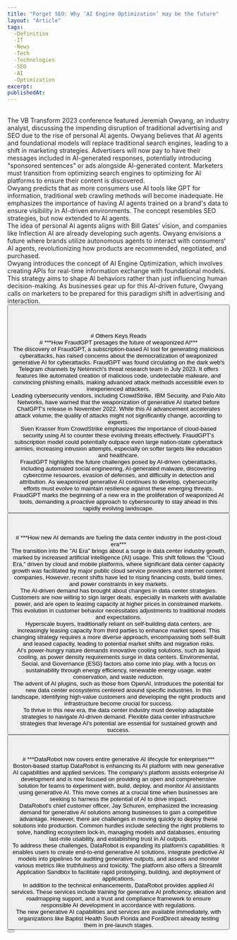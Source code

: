 ```yaml
---
title: "Forget SEO: Why ‘AI Engine Optimization’ may be the future"
layout: "Article"
tags: 
  -Definition
  -IT
  -News
  -Tech
  -Technologies
  -SEO
  -AI
  -Optimization
excerpt:
publishedAt:
---
```

<br/>
The VB Transform 2023 conference featured Jeremiah Owyang, an industry analyst, discussing the impending disruption of traditional advertising and SEO due to the rise of personal AI agents. Owyang believes that AI agents and foundational models will replace traditional search engines, leading to a shift in marketing strategies. Advertisers will now pay to have their messages included in AI-generated responses, potentially introducing "sponsored sentences" or ads alongside AI-generated content. Marketers must transition from optimizing search engines to optimizing for AI platforms to ensure their content is discovered.
<br/>
Owyang predicts that as more consumers use AI tools like GPT for information, traditional web crawling methods will become inadequate. He emphasizes the importance of having AI agents trained on a brand's data to ensure visibility in AI-driven environments. The concept resembles SEO strategies, but now extended to AI agents.
<br/>
The idea of personal AI agents aligns with Bill Gates' vision, and companies like Inflection AI are already developing such agents. Owyang envisions a future where brands utilize autonomous agents to interact with consumers' AI agents, revolutionizing how products are recommended, negotiated, and purchased.
<br/>
Owyang introduces the concept of AI Engine Optimization, which involves creating APIs for real-time information exchange with foundational models. This strategy aims to shape AI behaviors rather than just influencing human decision-making. As businesses gear up for this AI-driven future, Owyang calls on marketers to be prepared for this paradigm shift in advertising and interaction.
<br/>
<Button
  address="https://venturebeat.com/ai/forget-seo-why-ai-engine-optimization-may-be-the-future/"
  text="Source"
/>
<br/>
<br/>
<br/>
<br/>
# Others Keys Reads
<br/>
# ***How FraudGPT presages the future of weaponized AI***
<br/>
<Image src="/VB_security-breach-padlock_1_bing_1200x800.jpeg" alt="" width={600} height={500} />
<br />
The discovery of FraudGPT, a subscription-based AI tool for generating malicious cyberattacks, has raised concerns about the democratization of weaponized generative AI for cyberattacks. FraudGPT was found circulating on the dark web's Telegram channels by Netenrich's threat research team in July 2023. It offers features like automated creation of malicious code, undetectable malware, and convincing phishing emails, making advanced attack methods accessible even to inexperienced attackers.
<br/>
Leading cybersecurity vendors, including CrowdStrike, IBM Security, and Palo Alto Networks, have warned that the weaponization of generative AI started before ChatGPT's release in November 2022. While this AI advancement accelerates attack volume, the quality of attacks might not significantly change, according to experts.
<br/>
Sven Krasser from CrowdStrike emphasizes the importance of cloud-based security using AI to counter these evolving threats effectively. FraudGPT's subscription model could potentially outpace even large nation-state cyberattack armies, increasing intrusion attempts, especially on softer targets like education and healthcare.
<br/>
FraudGPT highlights the future challenges posed by AI-driven cyberattacks, including automated social engineering, AI-generated malware, discovering cybercrime resources, evasion of defenses, and difficulty in detection and attribution. As weaponized generative AI continues to develop, cybersecurity efforts must evolve to maintain resilience against these emerging threats.
<br/>
FraudGPT marks the beginning of a new era in the proliferation of weaponized AI tools, demanding a proactive approach to cybersecurity to stay ahead in this rapidly evolving landscape.
<br/>
<Button
  address="https://venturebeat.com/security/how-fraudgpt-presages-the-future-of-weaponized-ai/"
  text="Source"
/>
<br/>
<br/>
<br/>
# ***How new AI demands are fueling the data center industry in the post-cloud era***
<br/>
<Image src="/annevb_artificial_intelligence_and_technology_putting_pressure_1ace7081-0d3c-4538-8525-4aeb0eb8b527.jpeg" alt="" width={600} height={500} />
<br />
The transition into the "AI Era" brings about a surge in data center industry growth, marked by increased artificial intelligence (AI) usage. This shift follows the "Cloud Era," driven by cloud and mobile platforms, where significant data center capacity growth was facilitated by major public cloud service providers and internet content companies. However, recent shifts have led to rising financing costs, build times, and power constraints in key markets.
<br/>
The AI-driven demand has brought about changes in data center strategies. Customers are now willing to sign larger deals, especially in markets with available power, and are open to leasing capacity at higher prices in constrained markets. This evolution in customer behavior necessitates adjustments to traditional models and expectations.
<br/>
Hyperscale buyers, traditionally reliant on self-building data centers, are increasingly leasing capacity from third parties to enhance market speed. This changing strategy requires a more diverse approach, encompassing both self-built and leased capacity, leading to potential market shifts and migration risks.
<br/>
AI's power-hungry nature demands innovative cooling solutions, such as liquid cooling, as power density requirements surge in data centers. Environmental, Social, and Governance (ESG) factors also come into play, with a focus on sustainability through energy efficiency, renewable energy usage, water conservation, and waste reduction.
<br/>
The advent of AI plugins, such as those from OpenAI, introduces the potential for new data center ecosystems centered around specific industries. In this landscape, identifying high-value customers and developing the right products and infrastructure become crucial for success.
<br/>
To thrive in this new era, the data center industry must develop adaptable strategies to navigate AI-driven demand. Flexible data center infrastructure strategies that leverage AI's potential are essential for sustained growth and success.
<br/>
<Button
  address="https://venturebeat.com/data-infrastructure/how-new-ai-demands-are-fueling-the-data-center-industry-in-the-post-cloud-era/"
  text="Source"
/>
<br/>
<br/>
<br/>
# ***DataRobot now covers entire generative AI lifecycle for enterprises***
<br/>
Boston-based startup DataRobot is enhancing its AI platform with new generative AI capabilities and applied services. The company's platform assists enterprise AI development and is now focused on providing an open and comprehensive solution for teams to experiment with, build, deploy, and monitor AI assistants using generative AI. This move comes at a crucial time when businesses are seeking to harness the potential of AI to drive impact.
<br/>
DataRobot's chief customer officer, Jay Schuren, emphasized the increasing demand for generative AI solutions among businesses to gain a competitive advantage. However, there are challenges in moving quickly to deploy these solutions into production. Common hurdles include selecting the right problems to solve, handling ecosystem lock-in, managing models and databases, ensuring last-mile usability, and establishing trust in AI outputs.
<br/>
To address these challenges, DataRobot is expanding its platform's capabilities. It enables users to create end-to-end generative AI solutions, integrate predictive AI models into pipelines for auditing generative outputs, and assess and monitor various metrics like truthfulness and toxicity. The platform also offers a Streamlit Application Sandbox to facilitate rapid prototyping, building, and deployment of applications.
<br/>
In addition to the technical enhancements, DataRobot provides applied AI services. These services include training for generative AI proficiency, ideation and roadmapping support, and a trust and compliance framework to ensure responsible AI development in accordance with regulations.
<br/>
The new generative AI capabilities and services are available immediately, with organizations like Baptist Health South Florida and FordDirect already testing them in pre-launch stages.
<br/>
<Button
  address="https://venturebeat.com/ai/datarobot-updates-ai-development-platform-to-cover-entire-generative-ai-lifecycle-for-enterprises/"
  text="Source"
/>
